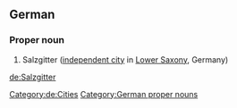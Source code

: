 ==German==
{{wikipedia}}
{{wikipedia|lang=de}}
===Proper noun===
{{head|de|proper nouns}}
# Salzgitter ([[independent city]] in [[Lower Saxony]], Germany)
[[Category:de:Cities]]
[[Category:German proper nouns]]

[[de:Salzgitter]]
